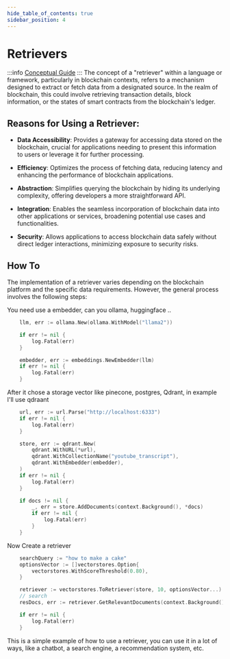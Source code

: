 ```yaml
---
hide_table_of_contents: true
sidebar_position: 4
---
```



# Retrievers

:::info
[Conceptual Guide](https://docs.langchain.com/docs/components/indexing/retriever)
:::
The concept of a "retriever" within a language or framework, particularly in blockchain contexts, refers to a mechanism designed to extract or fetch data from a designated source. In the realm of blockchain, this could involve retrieving transaction details, block information, or the states of smart contracts from the blockchain's ledger.

## Reasons for Using a Retriever:
- **Data Accessibility**: Provides a gateway for accessing data stored on the blockchain, crucial for applications needing to present this information to users or leverage it for further processing.

- **Efficiency**: Optimizes the process of fetching data, reducing latency and enhancing the performance of blockchain applications.

- **Abstraction**: Simplifies querying the blockchain by hiding its underlying complexity, offering developers a more straightforward API.

- **Integration**: Enables the seamless incorporation of blockchain data into other applications or services, broadening potential use cases and functionalities.

- **Security**: Allows applications to access blockchain data safely without direct ledger interactions, minimizing exposure to security risks.

## How To
The implementation of a retriever varies depending on the blockchain platform and the specific data requirements. However, the general process involves the following steps:

You need use a embedder, can you ollama, huggingface ..
```go
	llm, err := ollama.New(ollama.WithModel("llama2"))

	if err != nil {
		log.Fatal(err)
	}

	embedder, err := embeddings.NewEmbedder(llm)
	if err != nil {
		log.Fatal(err)
	}
```

After it chose a storage vector like pinecone, postgres, Qdrant, in example I'll use qdraant
```go
	url, err := url.Parse("http://localhost:6333")
	if err != nil {
		log.Fatal(err)
	}

	store, err := qdrant.New(
		qdrant.WithURL(*url),
		qdrant.WithCollectionName("youtube_transcript"),
		qdrant.WithEmbedder(embedder),
	)
	if err != nil {
		log.Fatal(err)
	}

 	if docs != nil {
		_, err = store.AddDocuments(context.Background(), *docs)
		if err != nil {
			log.Fatal(err)
		}
	}   
```

Now Create a retriever
```go
    searchQuery := "how to make a cake"
 	optionsVector := []vectorstores.Option{
		vectorstores.WithScoreThreshold(0.80),
	}

	retriever := vectorstores.ToRetriever(store, 10, optionsVector...)
	// search
	resDocs, err := retriever.GetRelevantDocuments(context.Background(), searchQuery)

	if err != nil {
		log.Fatal(err)
	}
```

This is a simple example of how to use a retriever, you can use it in a lot of ways, like a chatbot, a search engine, a recommendation system, etc.

<DocCardList />

